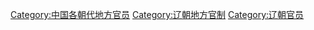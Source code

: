 [[Category:中国各朝代地方官员|Category:中国各朝代地方官员]]
[[Category:辽朝地方官制|Category:辽朝地方官制]]
[[Category:辽朝官员|Category:辽朝官员]]